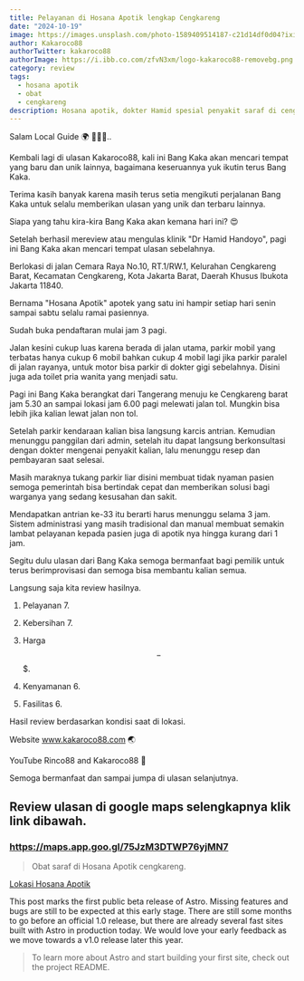 ```yaml
---
title: Pelayanan di Hosana Apotik lengkap Cengkareng
date: "2024-10-19"
image: https://images.unsplash.com/photo-1589409514187-c21d14df0d04?ixid=MnwxMjA3fDB8MHxwaG90by1wYWdlfHx8fGVufDB8fHx8&ixlib=rb-1.2.1&auto=format&fit=crop&w=1650&q=80
author: Kakaroco88
authorTwitter: kakaroco88
authorImage: https://i.ibb.co.com/zfvN3xm/logo-kakaroco88-removebg.png
category: review
tags:
  - hosana apotik
  - obat
  - cengkareng
description: Hosana apotik, dokter Hamid spesial penyakit saraf di cengkareng.
---
```


Salam Local Guide 🌍 🙋🏻‍♂️..

Kembali lagi di ulasan Kakaroco88, kali ini Bang Kaka akan mencari tempat yang baru dan unik lainnya, bagaimana keseruannya yuk ikutin terus Bang Kaka.

Terima kasih banyak karena masih terus setia mengikuti perjalanan Bang Kaka untuk selalu memberikan ulasan yang unik dan terbaru lainnya.

Siapa yang tahu kira-kira Bang Kaka akan kemana hari ini? 😍

Setelah berhasil mereview atau mengulas klinik "Dr Hamid Handoyo", pagi ini Bang Kaka akan mencari tempat ulasan sebelahnya.

Berlokasi di jalan Cemara Raya No.10, RT.1/RW.1, Kelurahan Cengkareng Barat, Kecamatan Cengkareng, Kota Jakarta Barat, Daerah Khusus Ibukota Jakarta 11840.

Bernama "Hosana Apotik" apotek yang satu ini hampir setiap hari senin sampai sabtu selalu ramai pasiennya.

Sudah buka pendaftaran mulai jam 3 pagi.

Jalan kesini cukup luas karena berada di jalan utama, parkir mobil yang terbatas hanya cukup 6 mobil bahkan cukup 4 mobil lagi jika parkir paralel di jalan rayanya, untuk motor bisa parkir di dokter gigi sebelahnya. Disini juga ada toilet pria wanita yang menjadi satu.

Pagi ini Bang Kaka berangkat dari Tangerang menuju ke Cengkareng barat jam 5.30 an sampai lokasi jam 6.00 pagi melewati jalan tol. Mungkin bisa lebih jika kalian lewat jalan non tol.

Setelah parkir kendaraan kalian bisa langsung karcis antrian. Kemudian menunggu panggilan dari admin, setelah itu dapat langsung berkonsultasi dengan dokter mengenai penyakit kalian, lalu menunggu resep dan pembayaran saat selesai.

Masih maraknya tukang parkir liar disini membuat tidak nyaman pasien semoga pemerintah bisa bertindak cepat dan memberikan solusi bagi warganya yang sedang kesusahan dan sakit.

Mendapatkan antrian ke-33 itu berarti harus menunggu selama 3 jam. Sistem administrasi yang masih tradisional dan manual membuat semakin lambat pelayanan kepada pasien juga di apotik nya hingga kurang dari 1 jam.

Segitu dulu ulasan dari Bang Kaka semoga bermanfaat bagi pemilik untuk terus berimprovisasi dan semoga bisa membantu kalian semua.

Langsung saja kita review hasilnya.

1. Pelayanan 7.

2. Kebersihan 7.

3. Harga $$-$$$.

4. Kenyamanan 6.

5. Fasilitas 6.

Hasil review berdasarkan kondisi saat di lokasi.

Website www.kakaroco88.com 🌏

YouTube Rinco88 and Kakaroco88 🚩

Semoga bermanfaat dan sampai jumpa di ulasan selanjutnya.

## Review ulasan di google maps selengkapnya klik link dibawah.

### https://maps.app.goo.gl/75JzM3DTWP76yjMN7

> Obat saraf di Hosana Apotik cengkareng.

[Lokasi Hosana Apotik](https://maps.app.goo.gl/75JzM3DTWP76yjMN7)

This post marks the first public beta release of Astro. Missing features and bugs are still to be expected at this early stage. There are still some months to go before an official 1.0 release, but there are already several fast sites built with Astro in production today. We would love your early feedback as we move towards a v1.0 release later this year.

> To learn more about Astro and start building your first site, check out the project README.
